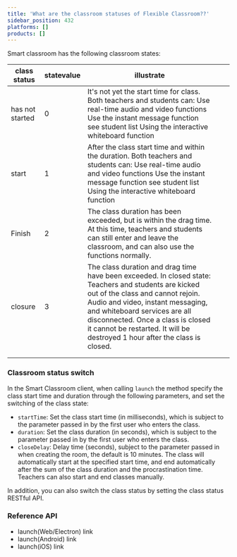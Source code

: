 ```yaml
---
title: 'What are the classroom statuses of Flexible Classroom??'
sidebar_position: 432
platforms: []
products: []
---
```


Smart classroom has the following classroom states:

| class status    | statevalue | illustrate                                                                                                                                                                                                                                                                                                                         |   |   |
|-----------------|------------|------------------------------------------------------------------------------------------------------------------------------------------------------------------------------------------------------------------------------------------------------------------------------------------------------------------------------------|---|---|
| has not started | 0          | It's not yet the start time for class. Both teachers and students can: Use real-time audio and video functions Use the instant message function see student list Using the interactive whiteboard function                                                                                                                         |   |   |
| start           | 1          | After the class start time and within the duration. Both teachers and students can: Use real-time audio and video functions Use the instant message function see student list Using the interactive whiteboard function                                                                                                            |   |   |
| Finish          | 2          | The class duration has been exceeded, but is within the drag time. At this time, teachers and students can still enter and leave the classroom, and can also use the functions normally.                                                                                                                                           |   |   |
| closure         | 3          | The class duration and drag time have been exceeded. In closed state: Teachers and students are kicked out of the class and cannot rejoin. Audio and video, instant messaging, and whiteboard services are all disconnected. Once a class is closed it cannot be restarted. It will be destroyed 1 hour after the class is closed. |   |   |
|                 |            |                                                                                                                                                                                                                                                                                                                                    |   |   |
|                 |            |                                                                                                                                                                                                                                                                                                                                    |   |   |

### Classroom status switch

In the Smart Classroom client, when calling `launch` the method specify the class start time and duration through the following parameters, and set the switching of the class state:

- `startTime`: Set the class start time (in milliseconds), which is subject to the parameter passed in by the first user who enters the class.
- `duration`: Set the class duration (in seconds), which is subject to the parameter passed in by the first user who enters the class.
- `closeDelay`: Delay time (seconds), subject to the parameter passed in when creating the room, the default is 10 minutes.
The class will automatically start at the specified start time, and end automatically after the sum of the class duration and the procrastination time. Teachers can also start and end classes manually.

In addition, you can also switch the class status by setting the class status RESTful API.

### Reference API

- launch(Web/Electron) link
- launch(Android) link
- launch(iOS) link